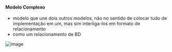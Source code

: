 






#### Modelo Complexo

-   modelo que une dois outros modelos, não no sentido de colocar tudo
    de implementação em um, mas sim interliga-los em formato de
    relacionamento
-   como um relacionamento de BD

![image](image_368.png)


